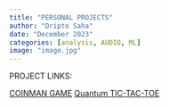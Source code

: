 ```yaml
---
title: "PERSONAL PROJECTS"
author: "Dripto Saha"
date: "December 2023"
categories: [analysis, AUDIO, ML]
image: "image.jpg"
---
```

PROJECT LINKS:


[COINMAN GAME](https://github.com/dsaha21/Coinman_game)
[Quantum TIC-TAC-TOE](https://github.com/dsaha21/Q-TicTacToe)
